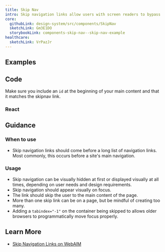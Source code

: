```yaml
---
title: Skip Nav
intro: Skip navigation links allow users with screen readers to bypass long navigation lists.
core:
  githubLink: design-system/src/components/SkipNav
  sketchLink: Gm3E1DO
  storybookLink: components-skip-nav--skip-nav-example
healthcare:
  sketchLink: VrPazJr
---
```


## Examples

<StorybookExample
  componentName="pagination"
  storyId="components-skip-nav--skip-nav-example"
/>

## Code

Make sure you include an `id` at the beginning of your main content and that it matches the skipnav link.

### React

<PropTable componentName="SkipNav" />

## Guidance

### When to use

- Skip navigation links should come before a long list of navigation links. Most commonly, this occurs before a site's main navigation.

### Usage

- Skip navigation can be visually hidden at first or displayed visually at all times, depending on user needs and design requirements.
- Skip navigation should appear visually on focus.
- The link should skip the user to the main content of the page.
- More than one skip link can be on a page, but be mindful of creating too many.
- Adding a `tabindex="-1"` on the container being skipped to allows older browsers to programmatically move focus properly.

## Learn More

- [Skip Navigation Links on WebAIM](http://webaim.org/techniques/skipnav/)
